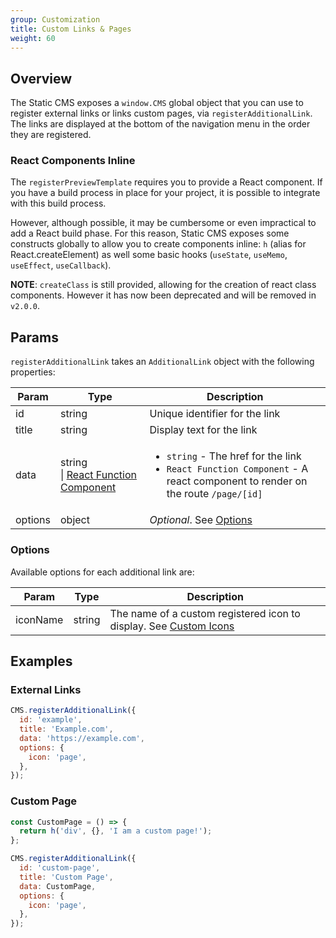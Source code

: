 ```yaml
---
group: Customization
title: Custom Links & Pages
weight: 60
---
```


## Overview

The Static CMS exposes a `window.CMS` global object that you can use to register external links or links custom pages, via `registerAdditionalLink`. The links are displayed at the bottom of the navigation menu in the order they are registered.

### React Components Inline

The `registerPreviewTemplate` requires you to provide a React component. If you have a build process in place for your project, it is possible to integrate with this build process.

However, although possible, it may be cumbersome or even impractical to add a React build phase. For this reason, Static CMS exposes some constructs globally to allow you to create components inline: `h` (alias for React.createElement) as well some basic hooks (`useState`, `useMemo`, `useEffect`, `useCallback`).

**NOTE**: `createClass` is still provided, allowing for the creation of react class components. However it has now been deprecated and will be removed in `v2.0.0`.

## Params

`registerAdditionalLink` takes an `AdditionalLink` object with the following properties:

| Param   | Type                                                                                          | Description                                                                                                                                   |
| ------- | --------------------------------------------------------------------------------------------- | --------------------------------------------------------------------------------------------------------------------------------------------- |
| id      | string                                                                                        | Unique identifier for the link                                                                                                                |
| title   | string                                                                                        | Display text for the link                                                                                                                     |
| data    | string<br />\| [React Function Component](https://reactjs.org/docs/components-and-props.html) | <ul><li>`string` - The href for the link</li><li>`React Function Component` - A react component to render on the route `/page/[id]`</li></ul> |
| options | object                                                                                        | _Optional_. See [Options](#options)                                                                                                           |

### Options

Available options for each additional link are:

| Param    | Type   | Description                                                                             |
| -------- | ------ | --------------------------------------------------------------------------------------- |
| iconName | string | The name of a custom registered icon to display. See [Custom Icons](/docs/custom-icons) |

## Examples

### External Links

```js
CMS.registerAdditionalLink({
  id: 'example',
  title: 'Example.com',
  data: 'https://example.com',
  options: {
    icon: 'page',
  },
});
```

### Custom Page

```js
const CustomPage = () => {
  return h('div', {}, 'I am a custom page!');
};

CMS.registerAdditionalLink({
  id: 'custom-page',
  title: 'Custom Page',
  data: CustomPage,
  options: {
    icon: 'page',
  },
});
```
